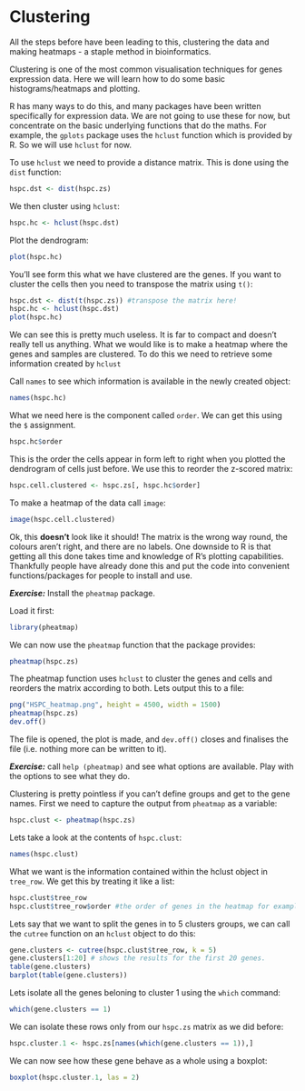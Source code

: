 # Clustering

All the steps before have been leading to this, clustering the data and making heatmaps - a staple method in bioinformatics.

Clustering is one of the most common visualisation techniques for genes expression data. Here we will learn how to do some basic histograms/heatmaps and plotting. 

R has many ways to do this, and many packages have been written specifically for expression data. We are not going to use these for now, but concentrate on the basic underlying functions that do the maths. For example, the `gplots` package uses the `hclust` function which is provided by R. So we will use `hclust` for now.

To use `hclust` we need to provide a distance matrix. This is done using the `dist` function:
```r
hspc.dst <- dist(hspc.zs)
```

We then cluster using `hclust`:
```r
hspc.hc <- hclust(hspc.dst)
```

Plot the dendrogram:
```r
plot(hspc.hc)
```

You'll see form this what we have clustered are the genes. If you want to cluster the cells then you need to transpose the matrix using `t()`:
```r
hspc.dst <- dist(t(hspc.zs)) #transpose the matrix here!
hspc.hc <- hclust(hspc.dst)
plot(hspc.hc)
```

We can see this is pretty much useless. It is far to compact and doesn't really tell us anything. What we would like is to make a heatmap where the genes and samples are clustered. To do this we need to retrieve some information created by `hclust`

Call `names` to see which information is available in the newly created object:
```r
names(hspc.hc)
```

What we need here is the component called `order`. We can get this using the `$` assignment.
```r
hspc.hc$order
```

This is the order the cells appear in form left to right when you plotted the dendrogram of cells just before. We use this to reorder the z-scored matrix:
```r
hspc.cell.clustered <- hspc.zs[, hspc.hc$order]
```

To make a heatmap of the data call `image`:
```r
image(hspc.cell.clustered)
```

Ok, this **doesn't** look like it should! The matrix is the wrong way round, the colours aren't right, and there are no labels. One downside to R is that getting all this done takes time and knowledge of R's plotting capabilities. Thankfully people have already done this and put the code into convenient functions/packages for people to install and use.

***Exercise:*** Install the `pheatmap` package.

Load it first:
```r
library(pheatmap)
```

We can now use the `pheatmap` function that the package provides:
```r
pheatmap(hspc.zs)
```

The pheatmap function uses `hclust` to cluster the genes and cells and reorders the matrix according to both. Lets output this to a file:
```r
png("HSPC_heatmap.png", height = 4500, width = 1500)
pheatmap(hspc.zs)
dev.off()
```
The file is opened, the plot is made, and `dev.off()` closes and finalises the file (i.e. nothing more can be written to it).

***Exercise:*** call `help (pheatmap)` and see what options are available. Play with the options to see what they do.

Clustering is pretty pointless if you can't define groups and get to the gene names. First we need to capture the output from `pheatmap` as a variable:
```r
hspc.clust <- pheatmap(hspc.zs)
```
Lets take a look at the contents of `hspc.clust`:
```r
names(hspc.clust)
```

What we want is the information contained within the hclust object in `tree_row`. We get this by treating it like a list:
```r
hspc.clust$tree_row
hspc.clust$tree_row$order #the order of genes in the heatmap for examples.
```

Lets say that we want to split the genes in to 5 clusters groups, we can call the `cutree` function on an `hclust` object to do this:
```r
gene.clusters <- cutree(hspc.clust$tree_row, k = 5)
gene.clusters[1:20] # shows the results for the first 20 genes.
table(gene.clusters)
barplot(table(gene.clusters))
```

Lets isolate all the genes beloning to cluster 1 using the `which` command:
```r
which(gene.clusters == 1)
```
We can isolate these rows only from our `hspc.zs` matrix as we did before:
```r
hspc.cluster.1 <- hspc.zs[names(which(gene.clusters == 1)),]
```

We can now see how these gene behave as a whole using a boxplot:
```r
boxplot(hspc.cluster.1, las = 2)
```